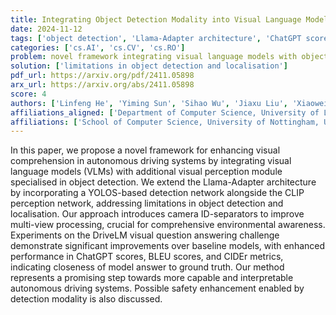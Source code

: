 ```yaml
---
title: Integrating Object Detection Modality into Visual Language Model for Enhanced Autonomous Driving Agent
date: 2024-11-12
tags: ['object detection', 'Llama-Adapter architecture', 'ChatGPT scores', 'environmental awareness', 'DriveLM visual question answering challenge', 'CIDEr metrics', 'visual language models', 'multi-view processing', 'CLIP perception network', 'safety enhancement', 'autonomous driving', 'YOLOS-based detection network', 'BLEU scores']
categories: ['cs.AI', 'cs.CV', 'cs.RO']
problem: novel framework integrating visual language models with object detection
solution: ['limitations in object detection and localisation']
pdf_url: https://arxiv.org/pdf/2411.05898
arx_url: https://arxiv.org/abs/2411.05898
score: 4
authors: ['Linfeng He', 'Yiming Sun', 'Sihao Wu', 'Jiaxu Liu', 'Xiaowei Huang']
affiliations_aligned: ['Department of Computer Science, University of Liverpool, United Kingdom', 'School of Computer Science, University of Nottingham, United Kingdom', 'Department of Computer Science, University of Liverpool, United Kingdom', 'Department of Computer Science, University of Liverpool, United Kingdom', 'Department of Computer Science, University of Liverpool, United Kingdom']
affiliations: ['School of Computer Science, University of Nottingham, United Kingdom', 'Department of Computer Science, University of Liverpool, United Kingdom']
---
```



In this paper, we propose a novel framework for enhancing visual comprehension in autonomous driving systems by integrating visual language models (VLMs) with additional visual perception module specialised in object detection. We extend the Llama-Adapter architecture by incorporating a YOLOS-based detection network alongside the CLIP perception network, addressing limitations in object detection and localisation. Our approach introduces camera ID-separators to improve multi-view processing, crucial for comprehensive environmental awareness. Experiments on the DriveLM visual question answering challenge demonstrate significant improvements over baseline models, with enhanced performance in ChatGPT scores, BLEU scores, and CIDEr metrics, indicating closeness of model answer to ground truth. Our method represents a promising step towards more capable and interpretable autonomous driving systems. Possible safety enhancement enabled by detection modality is also discussed.